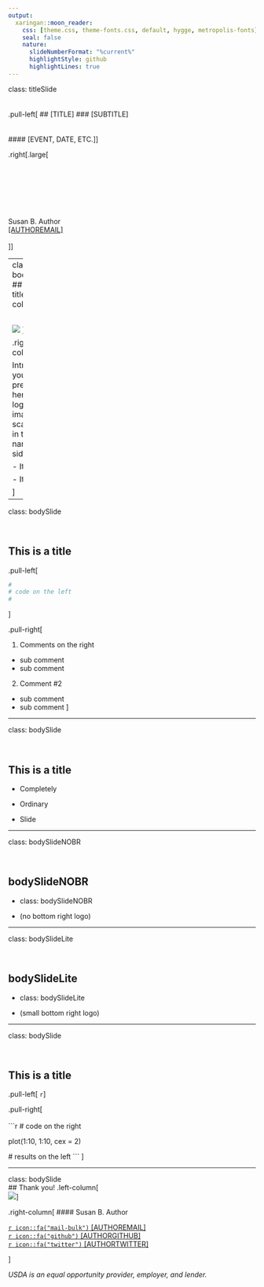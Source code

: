 ```yaml
---
output: 
  xaringan::moon_reader:
    css: [theme.css, theme-fonts.css, default, hygge, metropolis-fonts]
    seal: false
    nature:
      slideNumberFormat: "%current%"   
      highlightStyle: github
      highlightLines: true
---
```

class: titleSlide
<br><br><br>
.pull-left[
  ## [TITLE]
  ### [SUBTITLE]
  <br><br><br>
  #### [EVENT, DATE, ETC.]
]

.right[.large[<br><br><br><br><br><br><br><br>
              Susan B. Author <br>
              <a href="mailto:[AUTHOREMAIL]"><i class="fas  fa-mail-bulk "></i>[AUTHOREMAIL]</a>
              <br><br>
]]

---
class: bodySlide
<br>
## This is a title
.left-column[
  [![](https://raw.githubusercontent.com/ncss-tech/aqp/master/misc/hexstickers/aqp_sticker_v2.png)](http://ncss-tech.github.io/aqp/)

  <br>

  [![](https://www.r-project.org/logo/Rlogo.png)](https://www.r-project.org/)
]

.right-column[

  Introduce your presentation here. Put logos or images that scale down in the narrow left sidebar.

  - Item 1

  - Item 2

]

---

class: bodySlide

<br>

## This is a title

.pull-left[


```r
#
# code on the left
#
```

]

.pull-right[

1. Comments on the right
  - sub comment
  - sub comment

2. Comment #2
  - sub comment
  - sub comment
]


---

class: bodySlide

<br>

## This is a title

- Completely

- Ordinary

- Slide

---

class: bodySlideNOBR

<br>

## bodySlideNOBR 

- class: bodySlideNOBR 

- (no bottom right logo)


---

class: bodySlideLite

<br>

## bodySlideLite

- class: bodySlideLite

- (small bottom right logo)


---

class: bodySlide

<br>

## This is a title

.pull-left[
  ```r
  ```
]

.pull-right[
  <br><br>
  ```r
  # code on the right

  plot(1:10, 1:10, cex = 2)
  
  # results on the left
  ```
]

---
class: bodySlide
<br>
## Thank you!
.left-column[
  <br>
  ![](path/to/your/picture/here.png)
]

.right-column[
  #### Susan B. Author

<a href="mailto:[AUTHOREMAIL]">`r icon::fa("mail-bulk")`&nbsp;[AUTHOREMAIL]</a><br>
<a href="http://github.com/brownag">`r icon::fa("github")`&nbsp;[AUTHORGITHUB]</a><br>
<a href="http://twitter.com/humus_rocks">`r icon::fa("twitter")`&nbsp;[AUTHORTWITTER]</a>

]

_USDA is an equal opportunity provider, employer, and lender._
